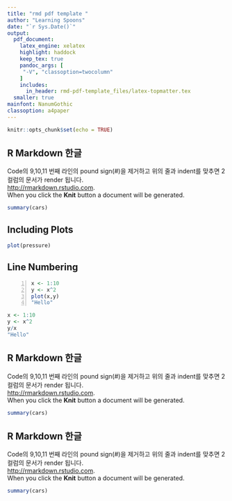 ```yaml
---
title: "rmd pdf template "  
author: "Learning Spoons"  
date: "`r Sys.Date()`"  
output:   
  pdf_document:  
    latex_engine: xelatex  
    highlight: haddock  
    keep_tex: true  
    pandoc_args: [
     "-V", "classoption=twocolumn"
    ]
    includes:    
      in_header: rmd-pdf-template_files/latex-topmatter.tex  
  smaller: true
mainfont: NanumGothic
classoption: a4paper
---
```


```r
knitr::opts_chunk$set(echo = TRUE)
```

## R Markdown 한글 

Code의 9,10,11 번째 라인의 pound sign(#)을 제거하고 위의 줄과 indent를 맞추면 2 컬럼의 문서가 render 됩니다.  
<http://rmarkdown.rstudio.com>.   
When you click the **Knit** button a document will be generated.  

```r
summary(cars)
```

## Including Plots

```r
plot(pressure)
```

## Line Numbering  

```{#numCode .R .numberLines}
x <- 1:10
y <- x^2
plot(x,y)
"Hello"
```

```r
x <- 1:10
y <- x^2
y/x 
"Hello"
```

## R Markdown 한글 

Code의 9,10,11 번째 라인의 pound sign(#)을 제거하고 위의 줄과 indent를 맞추면 2 컬럼의 문서가 render 됩니다.  
<http://rmarkdown.rstudio.com>.   
When you click the **Knit** button a document will be generated.  

```r
summary(cars)
```


## R Markdown 한글 

Code의 9,10,11 번째 라인의 pound sign(#)을 제거하고 위의 줄과 indent를 맞추면 2 컬럼의 문서가 render 됩니다.  
<http://rmarkdown.rstudio.com>.   
When you click the **Knit** button a document will be generated.  

```r
summary(cars)
```


 
